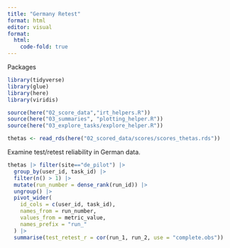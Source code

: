 ```yaml
---
title: "Germany Retest"
format: html
editor: visual
format:
  html: 
    code-fold: true
---
```


Packages

```r
library(tidyverse)
library(glue)
library(here)
library(viridis)

source(here("02_score_data","irt_helpers.R"))
source(here("03_summaries", "plotting_helper.R"))
source(here("03_explore_tasks/explore_helper.R"))

thetas <- read_rds(here("02_scored_data/scores/scores_thetas.rds"))
```

Examine test/retest reliability in German data.

```r
thetas |> filter(site=="de_pilot") |> 
  group_by(user_id, task_id) |>
  filter(n() > 1) |>
  mutate(run_number = dense_rank(run_id)) |>
  ungroup() |>  
  pivot_wider(
    id_cols = c(user_id, task_id),
    names_from = run_number,
    values_from = metric_value,
    names_prefix = "run_"
  ) |>
  summarise(test_retest_r = cor(run_1, run_2, use = "complete.obs"))
  
```
